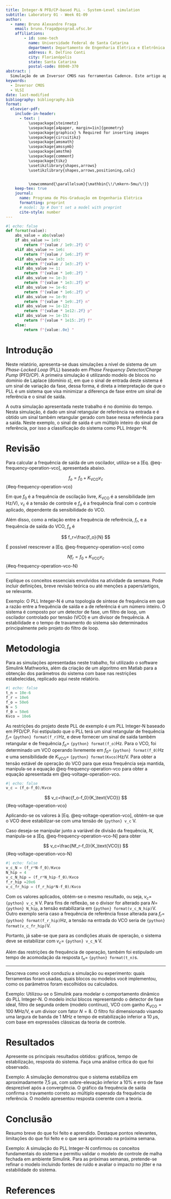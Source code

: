 ```yaml
---
title: Integer-N PFD/CP-based PLL - System-Level simulation
subtitle: Laboratory 01 - Week 01-09
author:
  - name: Bruno Alexandre Fraga
    email: bruno.fraga@posgrad.ufsc.br
    affiliations: 
        - id: some-tech
          name: Universidade Federal de Santa Catarina
          department: Departamento de Engenharia Elétrica e Eletrônica
          address: R. Delfino Conti
          city: Florianópolis
          state: Santa Catarina
          postal-code: 88040-370
abstract: |
  Simulação de um Inversor CMOS nas ferramentas Cadence. Este artigo apresenta os arquivos que fazem parte da simulação e a análise realizada para responder às questões propostas.
keywords: 
  - Inversor CMOS
  - VLSI
date: last-modified
bibliography: bibliography.bib
format:
  elsevier-pdf:
    include-in-header:
      - text: |
          \usepackage{steinmetz}
          \usepackage[a4paper, margin=1in]{geometry}
          \usepackage{graphicx} % Required for inserting images
          \usepackage{circuitikz}
          \usepackage{amsmath}
          \usepackage{amssymb}
          \usepackage{amsthm}
          \usepackage{comment}
          \usepackage{tikz}
          \usetikzlibrary{shapes,arrows}
          \usetikzlibrary{shapes,arrows,positioning,calc}


          \newcommand{\parallelsum}{\mathbin{\!/\mkern-5mu/\!}}
    keep-tex: true
    journal:
      name: Programa de Pós-Graduação em Engenharia Elétrica
      formatting: preprint
      # model: 3p # Don't set a model with preprint
      cite-style: number
---
```


```python
#| echo: false
def format(value):
    abs_value = abs(value)
    if abs_value >= 1e9:
        return f"{value / 1e9:.2f} G"
    elif abs_value >= 1e6:
        return f"{value / 1e6:.2f} M"
    elif abs_value >= 1e3:
        return f"{value / 1e3:.2f} k"
    elif abs_value >= 1:
        return f"{value * 1e0:.2f} "
    elif abs_value >= 1e-3:
        return f"{value * 1e3:.2f} m"
    elif abs_value >= 1e-6:
        return f"{value * 1e6:.2f} u"
    elif abs_value >= 1e-9:
        return f"{value * 1e9:.2f} n"
    elif abs_value >= 1e-12:
        return f"{value * 1e12:.2f} p"
    elif abs_value >= 1e-15:
        return f"{value * 1e15:.2f} f"
    else:
        return f"{value:.0e} "
```

# Introdução

Neste relatório, apresenta-se duas simulações a nível de sistema de um *Phase-Locked Loop* (PLL) baseado em *Phase Frequency Detector/Charge Pump* (PFD/CP). A primeira simulação é utilizando modelo de blocos no domínio de Laplace (domínio $s$), em que o sinal de entrada deste sistema é um sinal de variação da fase, dessa forma, é direta a interpretação de que o PLL é um sistema que visa minimizar a diferença de fase entre um sinal de referência e o sinal de saída.

A outra simulação apresentada neste trabalho é no domínio do tempo. Nesta simulação, é dado um sinal retangular de referência na entrada e é obtido um sinal também retangular gerado com base nessa referência para a saída. Neste exemplo, o sinal de saída é um múltiplo inteiro do sinal de referência, por isso a classificação do sistema como PLL *Integer*-N.

# Revisão

Para calcular a frequência de saída de um oscilador, utiliza-se a [Eq. @eq-frequency-operation-vco], apresentada abaixo.

$$
f_o=f_0 + K_\text{VCO}v_c
$$ {#eq-frequency-operation-vco}

Em que $f_0$ é a frequência de oscilação livre, $K_\text{VCO}$ é a sensibilidade (em Hz/V), $v_c$ é a tensão de controle e $f_o$ é a frequência final com o controle aplicado, dependente da sensibilidade do VCO.

Além disso, como a relação entre a frequência de referência, $f_r$, e a frequência de saída do VCO, $f_o$ é

$$
f_r=\frac{f_o}{N}
$$

É possível reescrever a [Eq. @eq-frequency-operation-vco] como

$$
Nf_r=f_0+K_\text{VCO}v_c
$$ {#eq-frequency-operation-vco-N}

---

Explique os conceitos essenciais envolvidos na atividade da semana. Pode incluir definições, breve revisão teórica ou até menções a papers/artigos, se relevante.

Exemplo:
O PLL Integer-N é uma topologia de síntese de frequência em que a razão entre a frequência de saída e a de referência é um número inteiro. O sistema é composto por um detector de fase, um filtro de loop, um oscilador controlado por tensão (VCO) e um divisor de frequência. A estabilidade e o tempo de travamento do sistema são determinados principalmente pelo projeto do filtro de loop.



# Metodologia

Para as simulações apresentadas neste trabalho, foi utilizado o software Simulink Mathworks, além da criação de um algoritmo em Matlab para a obtenção dos parâmetros do sistema com base nas restrições estabelecidas, replicado aqui neste relatório.

```python
#| echo: false
t_n = 10e-6
f_r = 10e6
f_o = 50e6
N = 5
f_0 = 50e6
Kvco = 10e6
```

As restrições do projeto deste PLL de exemplo é um PLL Integer-N baseado em PFD/CP. Foi estipulado que o PLL terá um sinal retangular de frequência $f_r=$ `{python} format(f_r)`Hz, e deve fornecer um sinal de saída também retangular e de frequência $f_o=$ `{python} format(f_o)`Hz. Para o VCO, foi determinado um VCO operando livremente em $f_0=$ `{python} format(f_0)`Hz e uma sensibilidade de $K_\text{VCO}=$ `{python} format(Kvco)`Hz/V. Para obter a tensão estável de operação do VCO para que essa frequência seja mantida, manipula-se a equação @eq-frequency-operation-vco para obter a equação apresentada em @eq-voltage-operation-vco.

```python
#| echo: false
v_c = (f_o-f_0)/Kvco
```

$$
v_c=\frac{f_o-f_0}{K_\text{VCO}}
$$ {#eq-voltage-operation-vco}

Aplicando-se os valores à [Eq. @eq-voltage-operation-vco], obtém-se que o VCO deve estabilizar-se com uma tensão de `{python} v_c` V.

Caso deseja-se manipular junto a variável de divisão da frequência, $N$, manipula-se a [Eq. @eq-frequency-operation-vco-N] para obter

$$
v_c=\frac{Nf_r-f_0}{K_\text{VCO}}
$$ {#eq-voltage-operation-vco-N}

```python
#| echo: false
v_c_N = (f_r*N-f_0)/Kvco
N_hip = 4
v_c_N_hip = (f_r*N_hip-f_0)/Kvco
f_r_hip =20e6
v_c_fr_hip = (f_r_hip*N-f_0)/Kvco
```

Com os valores aplicados, obtém-se o mesmo resultado, ou seja, $v_c=$ `{python} v_c_N` V. Para fins de reflexão, se o divisor for alterado para $N=$ `{python} N_hip`, a tensão estabilizaria em `{python} format(v_c_N_hip)`V. Outro exemplo seria caso a frequência de referência fosse alterada para $f_r=$ `{python} format(f_r_hip)`Hz, a tensão na entrada do VCO seria de `{python} format(v_c_fr_hip)`V.

Portanto, já sabe-se que para as condições atuais de operação, o sistema deve se estabilizar com $v_c=$ `{python} v_c_N` V.

Além das restrições de frequência de operação, também foi estipulado um tempo de acomodação da resposta $t_n=$ `{python} format(t_n)`s.

---

Descreva como você conduziu a simulação ou experimento: quais ferramentas foram usadas, quais blocos ou modelos você implementou, como os parâmetros foram escolhidos ou calculados.

Exemplo:
Utilizou-se o Simulink para modelar o comportamento dinâmico do PLL Integer-N. O modelo inclui blocos representando o detector de fase ideal, filtro de segunda ordem (modelo contínuo), VCO com ganho $K_\text{VCO}=100$ MHz/V, e um divisor com fator $N=8$. O filtro foi dimensionado visando uma largura de banda de 1 MHz e tempo de estabilização inferior a 10 $\mu\text{s}$, com base em expressões clássicas da teoria de controle.

# Resultados

Apresente os principais resultados obtidos: gráficos, tempo de estabilização, resposta do sistema. Faça uma análise crítica do que foi observado.

Exemplo:
A simulação demonstrou que o sistema estabiliza em aproximadamente 7,5 μs, com sobre-elevação inferior a 10% e erro de fase desprezível após a convergência. O gráfico da frequência de saída confirma o travamento correto ao múltiplo esperado da frequência de referência. O modelo apresentou resposta coerente com a teoria.



# Conclusão

Resumo breve do que foi feito e aprendido. Destaque pontos relevantes, limitações do que foi feito e o que será aprimorado na próxima semana.

Exemplo:
A simulação do PLL Integer-N confirmou os conceitos fundamentais do sistema e permitiu validar o modelo de controle de malha fechada em ambiente Simulink. Para as próximas semanas, pretende-se refinar o modelo incluindo fontes de ruído e avaliar o impacto no jitter e na estabilidade do sistema.



# References {-}
